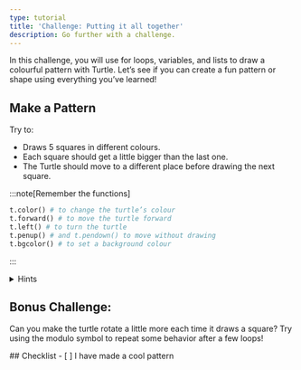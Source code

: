 ```yaml
---
type: tutorial
title: 'Challenge: Putting it all together'
description: Go further with a challenge.
---
```



In this challenge, you will use for loops, variables, and lists to draw a colourful pattern with Turtle. 
Let’s see if you can create a fun pattern or shape using everything you’ve learned!

## Make a Pattern
Try to:
 - Draws 5 squares in different colours.
 - Each square should get a little bigger than the last one.
 - The Turtle should move to a different place before drawing the next square.

:::note[Remember the functions]
```python
t.color() # to change the turtle’s colour
t.forward() # to move the turtle forward
t.left() # to turn the turtle
t.penup() # and t.pendown() to move without drawing
t.bgcolor() # to set a background colour
```
:::

<details>
  <summary>Hints</summary>
  - Use a for loop to repeat the drawing of squares.
  - Store your colours in a list so the Turtle can change colours for each square.
  - Use variables to change the size of each square.
  - Try using turtle.penup() and turtle.pendown() to move the Turtle without drawing a line between squares.
</details>

## Bonus Challenge:
Can you make the turtle rotate a little more each time it draws a square?
Try using the modulo symbol to repeat some behavior after a few loops!

<Box icon="check-list">
## Checklist

<Checklist>
- [ ] I have made a cool pattern
</Checklist>
</Box>
